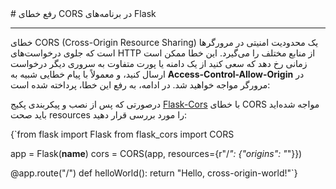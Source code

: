 

<Layout>
<Head>
<title>مستندات رفع خطای CORS در Flask - لیارا</title>
<meta property="og:title" content="مستندات خدمات رایانش ابری لیارا" />
<meta property="og:description" content="مستندات مربوط به رفع خطای CORS در پلتفرم Flask در لیارا"  />
</Head>
# رفع خطای CORS در برنامه‌های Flask
<hr className="mb-2" />
خطای CORS (Cross-Origin Resource Sharing) یک محدودیت امنیتی در مرورگرها است که جلوی درخواست‌های HTTP از منابع مختلف را می‌گیرد. 
این خطا ممکن است زمانی رخ دهد که سعی کنید از یک دامنه یا پورت متفاوت به سروری دیگر درخواست ارسال کنید، و معمولاً با پیام خطایی شبیه به <b>Access-Control-Allow-Origin</b> در مرورگر مواجه خواهید شد. در ادامه، به رفع این خطا، پرداخته شده است:
<div className="h-2" />

درصورتی که پس از نصب و پیکربندی پکیج <a href="https://pypi.org/project/Flask-Cors/" className="text-[#2196f3] ">Flask-Cors</a> با خطای CORS مواجه شده‌اید باید صحت resources را مورد بررسی قرار دهید:

<div className="h-2" />
<div dir='ltr'>
    <Highlight className="python">
      {`from flask import Flask
from flask_cors import CORS

app = Flask(__name__)
cors = CORS(app, resources={r"/*": {"origins": "*"}})

@app.route("/")
def helloWorld():
  return "Hello, cross-origin-world!"`}
    </Highlight>
</div>
<div className="h-2" />

</Layout>